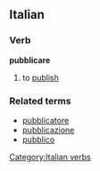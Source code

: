 ==Italian==
===Verb===
[[Category:Italian verbs]]
'''pubblicare'''

# to [[publish]]

===Related terms===
*[[pubblicatore]]
*[[pubblicazione]]
*[[pubblico]]